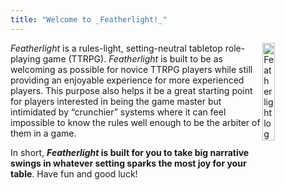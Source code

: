 ```yaml
---
title: "Welcome to _Featherlight!_"
---
```


<img src="images/logo_featherlight.png" alt="Featherlight logo--a stylized blue feather on an orange background" width="20%" align="right" />

_Featherlight_ is a rules-light, setting-neutral tabletop role-playing game (TTRPG). _Featherlight_ is built to be as welcoming as possible for novice TTRPG players while still providing an enjoyable experience for more experienced players. This purpose also helps it be a great starting point for players interested in being the game master but intimidated by "crunchier" systems where it can feel impossible to know the rules well enough to be the arbiter of them in a game.

In short, **_Featherlight_ is built for you to take big narrative swings in whatever setting sparks the most joy for your table**. Have fun and good luck!
